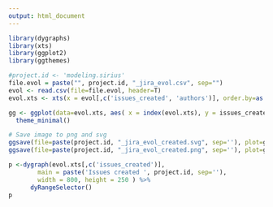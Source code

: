 ```yaml
---
output: html_document
---
```


```r
library(dygraphs)
library(xts)
library(ggplot2)
library(ggthemes)

#project.id <- 'modeling.sirius'
file.evol = paste("", project.id, "_jira_evol.csv", sep="")
evol <- read.csv(file=file.evol, header=T)
evol.xts <- xts(x = evol[,c('issues_created', 'authors')], order.by=as.POSIXct(as.character(evol[,c('date')]), format="%Y-%m-%d"))

gg <- ggplot(data=evol.xts, aes( x = index(evol.xts), y = issues_created)) + geom_line()+
  theme_minimal()

# Save image to png and svg
ggsave(file=paste(project.id, "_jira_evol_created.svg", sep=''), plot=gg, width=10, height=8)
ggsave(file=paste(project.id, "_jira_evol_created.png", sep=''), plot=gg, width=10, height=8)

p <-dygraph(evol.xts[,c('issues_created')],
        main = paste('Issues created ', project.id, sep=''),
        width = 800, height = 250 ) %>%
      dyRangeSelector()
p
```

